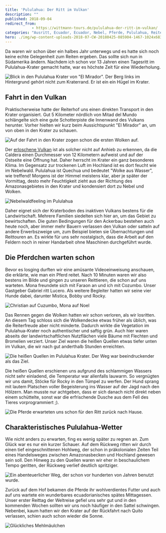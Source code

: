 ```yaml
---
title: 'Pululahua: Der Ritt im Vulkan'
description: ""
published: 2018-09-04
redirect_from: 
            - https://wittmann-tours.de/pululahua-der-ritt-im-vulkan/
categories: "Ausritt, Ecuador, Ecuador, Nebel, Pferde, Pululahua, Reiten"
hero: ./img/wp-content-uploads-2018-07-CW-20180425-085904-1467-1024x683.jpg
---
```

Da waren wir schon über ein halbes Jahr unterwegs und es hatte sich noch keine echte Gelegenheit zum Reiten ergeben. Das sollte sich nun in Südamerika ändern. Nachdem ich schon vor 13 Jahren einen Tagesritt im Pululahua-Krater gemacht hatte, war es höchste Zeit für eine Wiederholung.

![Blick in den Pululahua Krater von "El Mirador". Der Berg links im Hintergrund gehört nicht zum Kraterrand. Er ist ein ein Hügel im Krater.](http://wittmann-tours.de/wp-content/uploads/2018/07/CW-20180425-083627-1465-1024x683.jpg)

<!--more-->

## Fahrt in den Vulkan

Praktischerweise hatte der Reiterhof uns einen direkten Transport in den Krater organisiert. Gut 5 Kilometer nördlich von Mitad del Mundo schlängelte sich eine gute Schotterpiste die Innenwand des Vulkans herunter. Vorher hielten wir kurz beim Aussichtspunkt "El Mirador" an, um von oben in den Krater zu schauen.

![Auf der Fahrt in den Krater zogen schon die ersten Wolken auf.](./img/wp-content-uploads-2018-07-CW-20180425-085904-1467-1024x683.jpg)

Der [erloschene Vulkan](https://de.wikipedia.org/wiki/Pululahua) ist als solcher nicht auf Anhieb zu erkennen, da die Caldera einen Durchmesser von 12 Kilometern aufweist und auf der Ostseite eine Öffnung hat. Daher herrscht im Krater ein ganz besonderes Klima. Im Gegensatz zur trockenen Luft im Hochland ist es dort feucht wie im Nebelwald. Pululahua ist Quechua und bedeutet "Wolke aus Wasser", wie treffend! Morgens ist der Himmel meistens klar, aber je später der Vormittag, desto mehr Feuchtigkeit zieht aus der Richtung des Amazonasgebietes in den Krater und kondensiert dort zu Nebel und Wolken.

![Nebelwaldfeeling im Pululahua](./img/wp-content-uploads-2018-07-CW-20180425-102740-9499-1024x683.jpg)

Daher eignet sich der Kraterboden des inaktiven Vulkans bestens für die Landwirtschaft. Mehrere Familien siedelten sich hier an, um das Gebiet zu bewirtschaften. Die guten Bedingungen für den Ackerbau bestehen auch heute noch, aber immer mehr Bauern verlassen den Vulkan oder satteln auf andere Erwerbszweige um, zum Beispiel bieten sie Übernachtungen und Reittouren an. Es wirkte für uns sehr nostalgisch, dass die Arbeit auf den Feldern noch in reiner Handarbeit ohne Maschinen durchgeführt wurde.

## Die Pferdchen warten schon

Bevor es losging durften wir eine amüsante Videoeinweisung anschauen, die erklärte, wie man ein Pferd reitet. Nach 10 Minuten waren wir also bestens im Bilde und gingen zu unseren Reittieren, die schon auf uns warteten. Mona freundete sich mit Faraon an und ich mit Cozumbo. Unser Gastgeber Gabriel ritt Lucero. Als weitere Begleiter hatten wir seine vier Hunde dabei, darunter Mistica, Bobby und Rocky.

![Christian auf Cuzumbo, Mona auf Noel](./img/wp-content-uploads-2018-07-CW-20180425-102009-9493-1024x683.jpg)

Das Rennen gegen die Wolken hatten wir schon verloren, als wir losritten. An diesem Tag schloss sich die Wolkendecke etwas früher als üblich, was die Reiterfreude aber nicht minderte. Dadurch wirkte die Vegetation im Pululahua-Krater noch authentischer und saftig grün. Auch hier waren abseits der landwirtschaftlichen Nutzflächen viele Bäume mit Flechten und Bromelien verziert. Unser Ziel waren die heißen Quellen etwas tiefer unten im Vulkan, die wir nach gut anderthalb Stunden erreichten.

![Die heißen Quellen im Pululahua Krater. Der Weg war beeindruckender als das Ziel.](./img/wp-content-uploads-2018-07-CW-20180425-113345-9530-1024x683.jpg)

Die heißen Quellen erschienen uns aufgrund des schlammigen Wassers nicht sehr einladend, die Temperatur war allenfalls lauwarm. So vergnügten wir uns damit, Stöcke für Rocky in den Tümpel zu werfen. Der Hund sprang mit lautem Platschen voller Begeisterung ins Wasser auf der Jagd nach den Hölzern. Man musste nur achtgeben, dass er sich danach nicht direkt neben einem schüttelte, sonst war die erfrischende Dusche aus dem Fell des Tieres vorprogrammiert ;).

![Die Pferde erwarteten uns schon für den Ritt zurück nach Hause.](./img/wp-content-uploads-2018-07-CW-20180425-115109-9551-1024x683.jpg)

## Charakteristisches Pululahua-Wetter

Wie nicht anders zu erwarten, fing es wenig später zu regnen an. Zum Glück war es nur ein kurzer Schauer. Auf dem Rückweg ritten wir durch einen tief eingeschnittenen Hohlweg, der schon in präkolonialen Zeiten Teil eines Handelsweges zwischen Amazonasbecken und Hochland gewesen sein soll. Den Hinweg zu den Quellen waren wir eher in beschaulichem Tempo geritten, der Rückweg verlief deutlich spritziger.

![Ein abenteuerlicher Weg, der schon vor hunderten von Jahren benutzt wurde.](http://wittmann-tours.de/wp-content/uploads/2018/07/CW-20180425-122840-9564-1024x683.jpg)

Zurück auf dem Hof bekamen die Pferde ihr wohlverdientes Futter und auch auf uns wartete ein wunderbares ecuadorianisches spätes Mittagessen. Unser erster Reittag der Weltreise gefiel uns sehr gut und in den kommenden Wochen sollten wir uns noch häufiger in den Sattel schwingen. Nebenbei, kaum hatten wir den Krater auf der Rückfahrt nach Quito verlassen, schien auch schon wieder die Sonne.

![Glückliches Mehlmäulchen](http://wittmann-tours.de/wp-content/uploads/2018/07/CW-20180425-130349-9583-1024x683.jpg)
